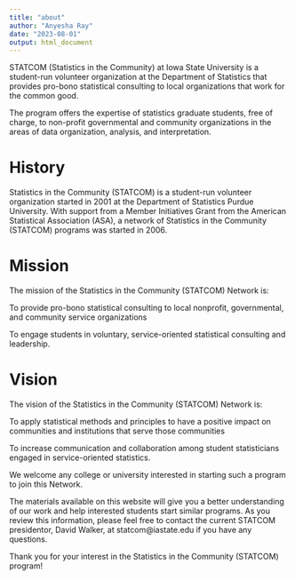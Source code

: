 ```yaml
---
title: "about"
author: "Anyesha Ray"
date: "2023-08-01"
output: html_document
---
```

STATCOM (Statistics in the Community) at Iowa State University is a student-run volunteer organization at the Department of Statistics that provides pro-bono statistical consulting to local organizations that work for the common good.

The program offers the expertise of statistics graduate students, free of charge, to non-profit governmental and community organizations in the areas of data organization, analysis, and interpretation.


# History
Statistics in the Community (STATCOM) is a student-run volunteer organization started in 2001 at the Department of Statistics Purdue University. With support from a Member Initiatives Grant from the American Statistical Association (ASA), a network of Statistics in the Community (STATCOM) programs was started in 2006.

# Mission
The mission of the Statistics in the Community (STATCOM) Network is:

To provide pro-bono statistical consulting to local nonprofit, governmental, and community service organizations

To engage students in voluntary, service-oriented statistical consulting and leadership.

# Vision
The vision of the Statistics in the Community (STATCOM) Network is:

To apply statistical methods and principles to have a positive impact on communities and institutions that serve those communities

To increase communication and collaboration among student statisticians engaged in service-oriented statistics.

We welcome any college or university interested in starting such a program to join this Network.

The materials available on this website will give you a better understanding of our work and help interested students start similar programs. As you review this information, please feel free to contact the current STATCOM presidentor, David Walker, at statcom@iastate.edu if you have any questions.

Thank you for your interest in the Statistics in the Community (STATCOM) program!